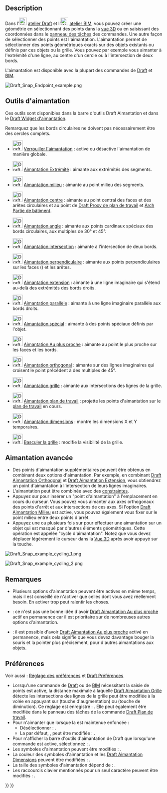 <languages/>

{{Docnav/fr
|[[Draft_snap_widget/fr|Widget d'aimantation]]
|[[Draft_Constrain/fr|Contrainte]]
|[[Draft_Workbench/fr|Atelier Draft]]
|IconL=
|IconR=
|IconC=Workbench_Draft.svg
}}

{{TOCright}}

== Description ==

Dans l'[[Image:Workbench_Draft.svg|24px]] [[Draft_Workbench/fr|atelier Draft]] et l'[[Image:Workbench_BIM.svg|24px]] [[BIM_Workbench/fr|atelier BIM]], vous pouvez créer une géométrie en sélectionnant des points dans la [[3D_view/fr|vue 3D]] ou en saisissant des coordonnées dans le [[Task_panel/fr|panneau des tâches]] des commandes. Une autre façon de sélectionner des points est l'aimantation. L'aimantation permet de sélectionner des points géométriques exacts sur des objets existants ou définis par ces objets ou la grille. Vous pouvez par exemple vous aimanter à l'extrémité d'une ligne, au centre d'un cercle ou à l'intersection de deux bords.

L'aimantation est disponible avec la plupart des commandes de [[Draft_Workbench/fr|Draft]] et [[BIM_Workbench/fr|BIM]].

[[Image:Draft_Snap_Endpoint_example.png]]
{{Caption|Aimantation au point d'extrémité d'une arête}}

<span id="Snap_tools"></span>
== Outils d'aimantation ==

Ces outils sont disponibles dans la barre d'outils Draft Aimantation et dans le [[Draft_snap_widget/fr|Draft Widget d'aimantation]].

Remarquez que les bords circulaires ne doivent pas nécessairement être des cercles complets.

* [[Image:Draft_Snap_Lock.svg|32px]] [[Draft_Snap_Lock/fr|Verrouiller l'aimantation]] : active ou désactive l'aimantation de manière globale.

* [[Image:Draft_Snap_Endpoint.svg|32px]] [[Draft_Snap_Endpoint/fr|Aimantation Extrémité]] : aimante aux extrémités des segments.

* [[Image:Draft_Snap_Midpoint.svg|32px]] [[Draft_Snap_Midpoint/fr|Aimantation milieu]] : aimante au point milieu des segments.

* [[Image:Draft_Snap_Center.svg|32px]] [[Draft_Snap_Center/fr|Aimantation centre]] : aimante au point central des faces et des arêtes circulaires et au point {{PropertyData/fr|Placement}} de [[Draft_WorkingPlaneProxy/fr|Draft Proxy de plan de travail]] et [[Arch_BuildingPart/fr|Arch Partie de bâtiment]].

* [[Image:Draft_Snap_Angle.svg|32px]] [[Draft_Snap_Angle/fr|Aimantation angle]] : aimante aux points cardinaux spéciaux des bords circulaires, aux multiples de 30° et 45°.

* [[Image:Draft_Snap_Intersection.svg|32px]] [[Draft_Snap_Intersection/fr|Aimantation intersection]] : aimante à l'intersection de deux bords.

* [[Image:Draft_Snap_Perpendicular.svg|32px]] [[Draft_Snap_Perpendicular/fr|Aimantation perpendiculaire]] : aimante aux points perpendiculaires sur les faces ({{Version/fr|0.21}}) et les arêtes.

* [[Image:Draft_Snap_Extension.svg|32px]] [[Draft_Snap_Extension/fr|Aimantation extension]] : aimante à une ligne imaginaire qui s'étend au-delà des extrémités des bords droits.

* [[Image:Draft_Snap_Parallel.svg|32px]] [[Draft_Snap_Parallel/fr|Aimantation parallèle]] : aimante à une ligne imaginaire parallèle aux bords droits.

* [[Image:Draft_Snap_Special.svg|32px]] [[Draft_Snap_Special/fr|Aimantation spécial]] : aimante à des points spéciaux définis par l'objet.

* [[Image:Draft_Snap_Near.svg|32px]] [[Draft_Snap_Near/fr|Aimantation Au plus proche]] : aimante au point le plus proche sur les faces et les bords.

* [[Image:Draft_Snap_Ortho.svg|32px]] [[Draft_Snap_Ortho/fr|Aimantation orthogonal]] : aimante sur des lignes imaginaires qui croisent le point précédent à des multiples de 45°.

* [[Image:Draft_Snap_Grid.svg|32px]] [[Draft_Snap_Grid/fr|Aimantation grille]] : aimante aux intersections des lignes de la grille.

* [[Image:Draft_Snap_WorkingPlane.svg|32px]] [[Draft_Snap_WorkingPlane/fr|Aimantation plan de travail]] : projette les points d'aimantation sur le [[Draft_SelectPlane/fr|plan de travail]] en cours.

* [[Image:Draft_Snap_Dimensions.svg|32px]] [[Draft_Snap_Dimensions/fr|Aimantation dimensions]] : montre les dimensions X et Y temporaires.

* [[Image:Draft_ToggleGrid.svg|32px]] [[Draft_ToggleGrid/fr|Basculer la grille]] : modifie la visibilité de la grille.

<span id="Advanced_snapping"></span>
== Aimantation avancée ==

* Des points d'aimantation supplémentaires peuvent être obtenus en combinant deux options d'aimantation. Par exemple, en combinant [[Draft_Snap_Ortho/fr|Draft Aimantation Orthogonal]] et [[Draft_Snap_Extension/fr|Draft Aimantation Extension]], vous obtiendrez un point d'aimantation à l'intersection de leurs lignes imaginaires.
* L'aimantation peut être combinée avec des [[Draft_Constrain/fr|constraintes]].
* Appuyez sur {{KEY|Q}} pour insérer un "point d'aimantation" à l'emplacement en cours du curseur. Vous pouvez vous aimanter aux axes orthogonaux des points d'arrêt et aux intersections de ces axes. Si l'option [[Draft_Snap_Midpoint/fr|Draft Aimantation Milieu]] est active, vous pouvez également vous fixer sur le point milieu entre deux points d'arrêt.
* Appuyez une ou plusieurs fois sur {{KEY|`}} pour effectuer une aimantation sur un objet qui est masqué par d'autres éléments géométriques. Cette opération est appelée "cycle d'aimantation". Notez que vous devez déplacer légèrement le curseur dans la [[3D_view/fr|Vue 3D]] après avoir appuyé sur la touche.

[[Image:Draft_Snap_example_cycling_1.png]]
{{Caption|Cycle d'aimantation 1 : le rectangle rouge a été créé en premier, il a donc la priorité d'aimantation. Sans le cycle d'aimantation, vous ne pouvez pas aimanter le rectangle vert, qui est recouvert par le rectangle rouge.}}

[[Image:Draft_Snap_example_cycling_2.png]]
{{Caption|Cycle d'aimantation 2 : après avoir utilisé la touche cycle d'aimantation une fois, le rectangle vert reçoit la priorité d'aimantation. L'aimantation au point milieu du bord vert superposé est maintenant possible.}}

<span id="Notes"></span>
== Remarques ==

* Plusieurs options d'aimantation peuvent être actives en même temps, mais il est conseillé de n'activer que celles dont vous avez réellement besoin. En activer trop peut ralentir les choses.
* {{VersionMinus/fr|1.0}} : ce n'est pas une bonne idée d'avoir [[Draft_Snap_Near/fr|Draft Aimantation Au plus proche]] actif en permanence car il est prioritaire sur de nombreuses autres options d'aimantation.
* {{Version/fr|1.1}} : il est possible d'avoir [[Draft_Snap_Near/fr|Draft Aimantation Au plus proche]] activé en permanence, mais cela signifie que vous devez davantage bouger la souris et la pointer plus précisément, pour d'autres aimantations aux objets.

<span id="Preferences"></span>
== Préférences ==

Voir aussi : [[Preferences_Editor/fr|Réglage des préférences]] et [[Draft_Preferences/fr|Draft Préférences]].

* Lorsqu'une commande de [[Draft_Workbench/fr|Draft]] ou de [[BIM_Workbench/fr|BIM]] nécessitant la saisie de points est active, la distance maximale à laquelle [[Draft_Snap_Grid/fr|Draft Aimantation Grille]] détecte les intersections des lignes de la grille peut être modifiée à la volée en appuyant sur {{KEY|P}} (touche d'augmentation) ou {{KEY|M}} (touche de diminution). Ce réglage est enregistré : {{MenuCommand|Outils → Modifier les paramètres... → BaseApp → Preferences → Mod → Draft → snapRange}}. Elle peut également être modifiée dans le panneau des tâches de la commande [[Draft_SelectPlane/fr|Draft Plan de travail]].
* Pour n'aimanter que lorsque la {{MenuCommand|Touche pour l'aimantation}} est maintenue enfoncée :
** Désélectionner : {{MenuCommand|Édition → Préférences... → Draft → Grille et aimantation → Toujours aimanter}}.
** La {{MenuCommand|Touche pour l'aimantation}} par défaut, {{KEY|Ctrl}}, peut être modifiée : {{MenuCommand|Édition → Préférences... → Draft → Grille et accrochage → Touche pour l'aimantation}}.
* Pour n'afficher la barre d'outils d'aimantation de Draft que lorsqu'une commande est active, sélectionnez : {{MenuCommand|Édition → Préférences... → Draft → Interface → Afficher la barre d'outils d'aimantation de Draft uniquement pendant les commandes}}. {{Version/fr|1.0}}
* Les symboles d'aimantation peuvent être modifiés : {{MenuCommand|Édition → Préférences... → Draft → Grille et aimantation → Style des symboles d'aimantation}}.
* La couleur des symboles d'aimantation et les [[Draft_Snap_Dimensions/fr|Draft Aimantation Dimensions]] peuvent être modifiées : {{MenuCommand|Édition → Préférences... → Draft → Grille et aimantation → Couleur des symboles d'aimantation}}.
* La taille des symboles d'aimantation dépend de : {{MenuCommand|Édition → Préférences... → Affichage → Vue 3D → Taille des marqueurs}}. {{Version/fr|1.0}}
* Les raccourcis clavier mentionnés pour un seul caractère peuvent être modifiés : {{MenuCommand|Édition → Préférences... → Draft → Interface → Raccourcis des commandes}}.


{{Docnav/fr
|[[Draft_snap_widget/fr|Widget d'aimantation]]
|[[Draft_Constrain/fr|Contrainte]]
|[[Draft_Workbench/fr|Atelier Draft]]
|IconL=
|IconR=
|IconC=Workbench_Draft.svg
}}

{{Draft Tools navi{{#translation:}}}}
{{Userdocnavi{{#translation:}}}}